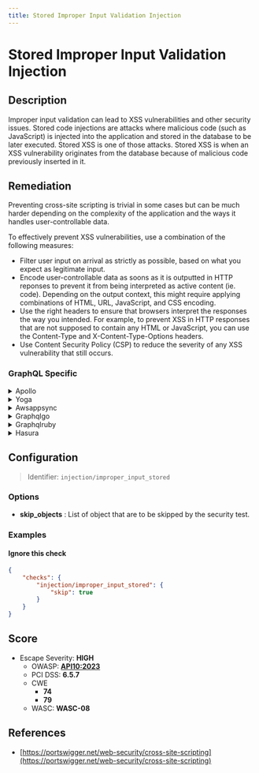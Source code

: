 ```yaml
---
title: Stored Improper Input Validation Injection
---
```


# Stored Improper Input Validation Injection

## Description

Improper input validation can lead to XSS vulnerabilities and other security issues.
Stored code injections are attacks where malicious code (such as JavaScript) is injected into the application and stored in the database to be later executed. Stored XSS is one of those attacks.
Stored XSS is when an XSS vulnerability originates from the database because of malicious code previously inserted in it.


## Remediation

Preventing cross-site scripting is trivial in some cases but can be much harder depending on the complexity of the application and the ways it handles user-controllable data.

To effectively prevent XSS vulnerabilities, use a combination of the following measures:

- Filter user input on arrival as strictly as possible, based on what you expect as legitimate input.
- Encode user-controllable data as soons as it is outputted in HTTP reponses to prevent it from being interpreted as active content (ie. code). Depending on the output context, this might require applying combinations of HTML, URL, JavaScript, and CSS encoding.
- Use the right headers to ensure that browsers interpret the responses the way you intended. For example, to prevent XSS in HTTP responses that are not supposed to contain any HTML or JavaScript, you can use the Content-Type and X-Content-Type-Options headers.
- Use Content Security Policy (CSP) to reduce the severity of any XSS vulnerability that still occurs.



### GraphQL Specific

<details>
    <summary>Apollo</summary>

Ensure all user input is validated, sanitized, and encoded to prevent stored XSS attacks. Use Apollo's built-in features to manage user permissions and access controls.

</details>

<details>
    <summary>Yoga</summary>

Use proper input validation and sanitization to prevent stored XSS in GraphQL Yoga. Implement middleware to sanitize all incoming queries and mutations.

</details>

<details>
    <summary>Awsappsync</summary>

In AWS AppSync, use VTL (Velocity Template Language) to sanitize and validate input before storing it in the database to prevent stored XSS attacks.

</details>

<details>
    <summary>Graphqlgo</summary>

For GraphQL-Go, validate and sanitize user inputs using middleware or custom scalar types to prevent stored XSS vulnerabilities.

</details>

<details>
    <summary>Graphqlruby</summary>

In GraphQL-Ruby, use custom scalar types to validate and sanitize input, ensuring that stored XSS vulnerabilities are mitigated.

</details>

<details>
    <summary>Hasura</summary>

In Hasura, leverage permission rules and input validation at the database level to prevent stored XSS. Use webhooks or custom business logic to sanitize inputs.

</details>

## Configuration

> Identifier: `injection/improper_input_stored`

### Options

- **skip_objects** : List of object that are to be skipped by the security test.
  



### Examples



#### Ignore this check

```json
{
    "checks": {
        "injection/improper_input_stored": {
            "skip": true
        }
    }
}
```




## Score

- Escape Severity: **<span className="high-severity">HIGH</span>**
  - OWASP: **[API10:2023](https://github.com/OWASP/API-Security/blob/master/editions/2023/en/0xaa-unsafe-consumption-of-apis.md)**
  - PCI DSS: **6.5.7**
  - CWE
    - **74**
    - **79**
  - WASC: **WASC-08**
  
  






## References

- [https://portswigger.net/web-security/cross-site-scripting](https://portswigger.net/web-security/cross-site-scripting)
  